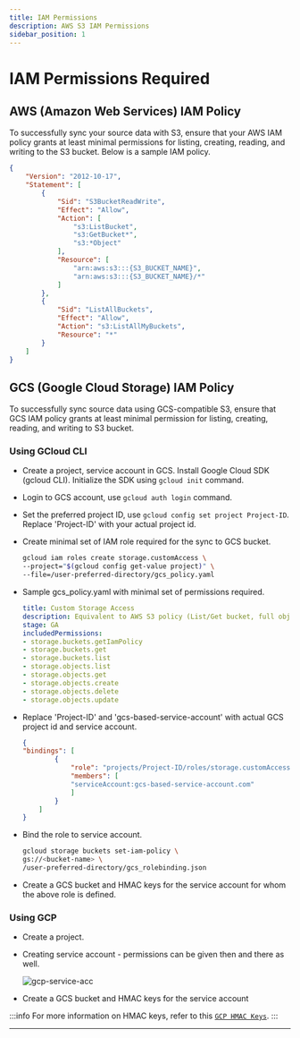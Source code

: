 ```yaml
---
title: IAM Permissions
description: AWS S3 IAM Permissions
sidebar_position: 1
---
```



# IAM Permissions Required

## AWS (Amazon Web Services) IAM Policy 

To successfully sync your source data with S3, ensure that your AWS IAM policy grants at least minimal permissions for listing, creating, reading, and writing to the S3 bucket. Below is a sample IAM policy.

```json
{
    "Version": "2012-10-17",
    "Statement": [
        {
            "Sid": "S3BucketReadWrite",
            "Effect": "Allow",
            "Action": [
                "s3:ListBucket",
                "s3:GetBucket*",
                "s3:*Object"
            ],
            "Resource": [
                "arn:aws:s3:::{S3_BUCKET_NAME}",
                "arn:aws:s3:::{S3_BUCKET_NAME}/*"
            ]
        },
        {
            "Sid": "ListAllBuckets",
            "Effect": "Allow",
            "Action": "s3:ListAllMyBuckets",
            "Resource": "*"
        }
    ]
}
```

## GCS (Google Cloud Storage) IAM Policy 

To successfully sync source data using GCS-compatible S3, ensure that GCS IAM policy grants at least minimal permission for listing, creating, reading, and writing to S3 bucket.

### Using GCloud CLI
- Create a project, service account in GCS. Install Google Cloud SDK (gcloud CLI). Initialize the SDK using `gcloud init` command.
- Login to GCS account, use `gcloud auth login` command.
- Set the preferred project ID, use `gcloud config set project Project-ID`. Replace 'Project-ID' with your actual project id.
- Create minimal set of IAM role required for the sync to GCS bucket. 
    ```bash
    gcloud iam roles create storage.customAccess \
    --project="$(gcloud config get-value project)" \
    --file=/user-preferred-directory/gcs_policy.yaml
    ```
- Sample gcs_policy.yaml with minimal set of permissions required.
    ```yaml title="gcs_policy.yaml"
    title: Custom Storage Access
    description: Equivalent to AWS S3 policy (List/Get bucket, full object access, list all buckets)
    stage: GA
    includedPermissions:
    - storage.buckets.getIamPolicy
    - storage.buckets.get
    - storage.buckets.list
    - storage.objects.list
    - storage.objects.get
    - storage.objects.create
    - storage.objects.delete
    - storage.objects.update
    ```

- Replace 'Project-ID' and 'gcs-based-service-account' with actual GCS project id and service account.
    ```json title="gcs_rolebinding.json"
    {
    "bindings": [
            {
                "role": "projects/Project-ID/roles/storage.customAccess",
                "members": [
                "serviceAccount:gcs-based-service-account.com"
                ]
            }
        ]
    }
    ```

- Bind the role to service account.
    ```bash
    gcloud storage buckets set-iam-policy \
    gs://<bucket-name> \
    /user-preferred-directory/gcs_rolebinding.json
    ```

- Create a GCS bucket and HMAC keys for the service account for whom the above role is defined. 
    
### Using GCP
- Create a project.
- Creating service account - permissions can be given then and there as well.

  ![gcp-service-acc](/img/docs/s3/GCS-service-acc.png)
- Create a GCS bucket and HMAC keys for the service account

:::info
For more information on HMAC keys, refer to this [`GCP HMAC Keys`](/docs/writers/parquet/config?olake-s3=OLake-UI#creation-of-hmac-keys).
:::

---